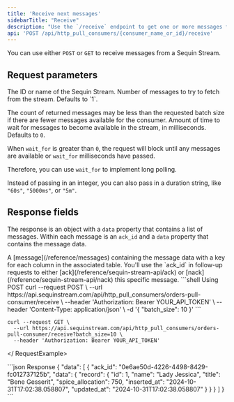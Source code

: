 ```yaml
---
title: 'Receive next messages'
sidebarTitle: "Receive"
description: "Use the `/receive` endpoint to get one or more messages from a Sequin Stream"
api: 'POST /api/http_pull_consumers/{consumer_name_or_id}/receive'
---
```


<Note>You can use either `POST` or `GET` to receive messages from a Sequin Stream.</Note>

## Request parameters

<ParamField path="name_or_id" type="string" required>
  The ID or name of the Sequin Stream.
</ParamField>
<ParamField body="batch_size" type="integer" placeholder={1}>
  Number of messages to try to fetch from the stream. Defaults to `1`.

  The count of returned messages may be less than the requested batch size if there are fewer messages available for the consumer.
</ParamField>
<ParamField body="wait_for" type="integer | string" placeholder={0}>
  Amount of time to wait for messages to become available in the stream, in milliseconds. Defaults to `0`.

  When `wait_for` is greater than `0`, the request will block until any messages are available or `wait_for` milliseconds have passed.

  Therefore, you can use `wait_for` to implement long polling.

  Instead of passing in an integer, you can also pass in a duration string, like `"60s"`, `"5000ms"`, or `"5m"`.
</ParamField>

## Response fields

The response is an object with a `data` property that contains a list of messages. Within each message is an `ack_id` and a `data` property that contains the message data.

<ResponseField name="data" type="list">
  <Expandable title="properties">
    <ResponseField name="record" type="Record">
    A [message](/reference/messages) containing the message data with a key for each column in the associated table.
    </ResponseField>
    <ResponseField name="ack_id" type="string">
    You'll use the `ack_id` in follow-up requests to either [ack](/reference/sequin-stream-api/ack) or [nack](/reference/sequin-stream-api/nack) this specific message.
    </ResponseField>
  </Expandable>
</ResponseField>

<RequestExample>
```shell Using POST
curl --request POST \
  --url https://api.sequinstream.com/api/http_pull_consumers/orders-pull-consumer/receive \
  --header 'Authorization: Bearer YOUR_API_TOKEN' \
  --header 'Content-Type: application/json' \
  -d '{ "batch_size": 10 }'
```

```shell Using GET
curl --request GET \
  --url https://api.sequinstream.com/api/http_pull_consumers/orders-pull-consumer/receive?batch_size=10 \
  --header 'Authorization: Bearer YOUR_API_TOKEN'
```
</ RequestExample>

<ResponseExample>
```json Response
{
  "data": [
    {
      "ack_id": "0e6ae50d-4226-4498-8429-fc012737125b",
      "data": {
        "record": {
          "id": 1,
          "name": "Lady Jessica",
          "title": "Bene Gesserit",
          "spice_allocation": 750,
          "inserted_at": "2024-10-31T17:02:38.058807",
          "updated_at": "2024-10-31T17:02:38.058807"
        }
      }
    }
  ]
}
```
</ResponseExample>


